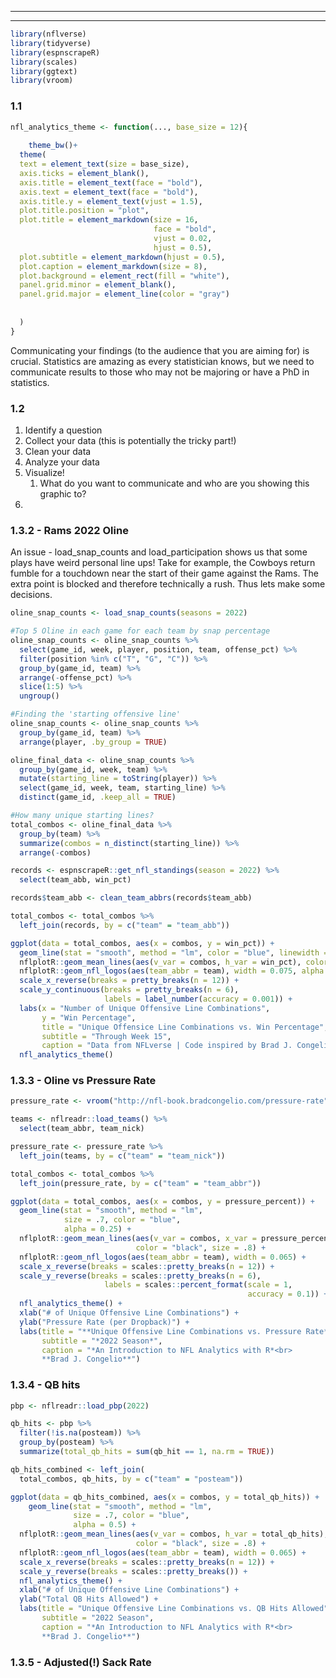 ------------------------------------------------------------------------

------------------------------------------------------------------------

```r
library(nflverse)
library(tidyverse)
library(espnscrapeR)
library(scales)
library(ggtext)
library(vroom)
```

### 1.1

```r
nfl_analytics_theme <- function(..., base_size = 12){
  
    theme_bw()+
  theme(
  text = element_text(size = base_size),
  axis.ticks = element_blank(),
  axis.title = element_text(face = "bold"),
  axis.text = element_text(face = "bold"),
  axis.title.y = element_text(vjust = 1.5),
  plot.title.position = "plot",
  plot.title = element_markdown(size = 16,
                                face = "bold",
                                vjust = 0.02,
                                hjust = 0.5),
  plot.subtitle = element_markdown(hjust = 0.5),
  plot.caption = element_markdown(size = 8),
  plot.background = element_rect(fill = "white"),
  panel.grid.minor = element_blank(),
  panel.grid.major = element_line(color = "gray")
  
  
  ) 
}
```

Communicating your findings (to the audience that you are aiming for) is crucial. Statistics are amazing as every statistician knows, but we need to communicate results to those who may not be majoring or have a PhD in statistics.

### 1.2

1.  Identify a question
2.  Collect your data (this is potentially the tricky part!)
3.  Clean your data
4.  Analyze your data
5.  Visualize!
    1.  What do you want to communicate and who are you showing this graphic to?
6.  

### 1.3.2 - Rams 2022 Oline

An issue - load_snap_counts and load_participation shows us that some plays have weird personal line ups! Take for example, the Cowboys return fumble for a touchdown near the start of their game against the Rams. The extra point is blocked and therefore technically a rush. Thus lets make some decisions.

```r
oline_snap_counts <- load_snap_counts(seasons = 2022)

#Top 5 Oline in each game for each team by snap percentage
oline_snap_counts <- oline_snap_counts %>%
  select(game_id, week, player, position, team, offense_pct) %>%
  filter(position %in% c("T", "G", "C")) %>%
  group_by(game_id, team) %>%
  arrange(-offense_pct) %>%
  slice(1:5) %>%
  ungroup()
```

```r
#Finding the 'starting offensive line'
oline_snap_counts <- oline_snap_counts %>%
  group_by(game_id, team) %>%
  arrange(player, .by_group = TRUE)

oline_final_data <- oline_snap_counts %>%
  group_by(game_id, week, team) %>%
  mutate(starting_line = toString(player)) %>%
  select(game_id, week, team, starting_line) %>%
  distinct(game_id, .keep_all = TRUE)
```

```r
#How many unique starting lines?
total_combos <- oline_final_data %>%
  group_by(team) %>%
  summarize(combos = n_distinct(starting_line)) %>%
  arrange(-combos)
```

```r
records <- espnscrapeR::get_nfl_standings(season = 2022) %>%
  select(team_abb, win_pct)

records$team_abb <- clean_team_abbrs(records$team_abb)

total_combos <- total_combos %>%
  left_join(records, by = c("team" = "team_abb"))
```

```r
ggplot(data = total_combos, aes(x = combos, y = win_pct)) +
  geom_line(stat = "smooth", method = "lm", color = "blue", linewidth = 1, alpha = 0.55) +
  nflplotR::geom_mean_lines(aes(v_var = combos, h_var = win_pct), color = "black") +
  nflplotR::geom_nfl_logos(aes(team_abbr = team), width = 0.075, alpha = 0.8) +
  scale_x_reverse(breaks = pretty_breaks(n = 12)) +
  scale_y_continuous(breaks = pretty_breaks(n = 6),
                     labels = label_number(accuracy = 0.001)) +
  labs(x = "Number of Unique Offensive Line Combinations",
       y = "Win Percentage",
       title = "Unique Offensice Line Combinations vs. Win Percentage",
       subtitle = "Through Week 15",
       caption = "Data from NFLverse | Code inspired by Brad J. Congelio <br>Graphic by Alex McKeever") +
  nfl_analytics_theme() 
```

### 1.3.3 - Oline vs Pressure Rate

```r
pressure_rate <- vroom("http://nfl-book.bradcongelio.com/pressure-rate")

teams <- nflreadr::load_teams() %>%
  select(team_abbr, team_nick)

pressure_rate <- pressure_rate %>%
  left_join(teams, by = c("team" = "team_nick"))

total_combos <- total_combos %>%
  left_join(pressure_rate, by = c("team" = "team_abbr"))
```

```r
ggplot(data = total_combos, aes(x = combos, y = pressure_percent)) +
  geom_line(stat = "smooth", method = "lm",
            size = .7, color = "blue",
            alpha = 0.25) +
  nflplotR::geom_mean_lines(aes(v_var = combos, x_var = pressure_percent),
                            color = "black", size = .8) +
  nflplotR::geom_nfl_logos(aes(team_abbr = team), width = 0.065) +
  scale_x_reverse(breaks = scales::pretty_breaks(n = 12)) +
  scale_y_reverse(breaks = scales::pretty_breaks(n = 6),
                     labels = scales::percent_format(scale = 1,
                                                     accuracy = 0.1)) +
  nfl_analytics_theme() +
  xlab("# of Unique Offensive Line Combinations") +
  ylab("Pressure Rate (per Dropback)") +
  labs(title = "**Unique Offensive Line Combinations vs. Pressure Rate**",
       subtitle = "*2022 Season*",
       caption = "*An Introduction to NFL Analytics with R*<br>
       **Brad J. Congelio**")
```

### 1.3.4 - QB hits

```r
pbp <- nflreadr::load_pbp(2022)

qb_hits <- pbp %>%
  filter(!is.na(posteam)) %>%
  group_by(posteam) %>%
  summarize(total_qb_hits = sum(qb_hit == 1, na.rm = TRUE))

qb_hits_combined <- left_join(
  total_combos, qb_hits, by = c("team" = "posteam"))
```

```r
ggplot(data = qb_hits_combined, aes(x = combos, y = total_qb_hits)) +
    geom_line(stat = "smooth", method = "lm",
              size = .7, color = "blue",
              alpha = 0.5) +
  nflplotR::geom_mean_lines(aes(v_var = combos, h_var = total_qb_hits),
                            color = "black", size = .8) +
  nflplotR::geom_nfl_logos(aes(team_abbr = team), width = 0.065) +
  scale_x_reverse(breaks = scales::pretty_breaks(n = 12)) +
  scale_y_reverse(breaks = scales::pretty_breaks()) +
  nfl_analytics_theme() +
  xlab("# of Unique Offensive Line Combinations") +
  ylab("Total QB Hits Allowed") +
  labs(title = "Unique Offensive Line Combinations vs. QB Hits Allowed",
       subtitle = "2022 Season",
       caption = "*An Introduction to NFL Analytics with R*<br>
       **Brad J. Congelio**")
```

### 1.3.5 - Adjusted(!) Sack Rate
